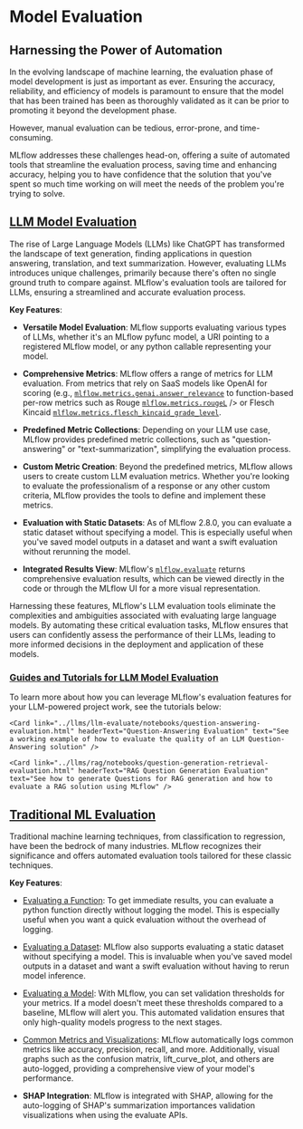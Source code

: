 
# Model Evaluation

## Harnessing the Power of Automation

In the evolving landscape of machine learning, the evaluation phase of model development is just as important as ever.
Ensuring the accuracy, reliability, and efficiency of models is paramount to ensure that the model that has been trained has been as thoroughly
validated as it can be prior to promoting it beyond the development phase.

However, manual evaluation can be tedious, error-prone, and time-consuming.

MLflow addresses these challenges head-on, offering a suite of automated tools that streamline the evaluation process,
saving time and enhancing accuracy, helping you to have confidence that the solution that you've spent so much time working on will meet the
needs of the problem you're trying to solve.

## [LLM Model Evaluation](../llms/llm-evaluate)

The rise of Large Language Models (LLMs) like ChatGPT has transformed the landscape of text generation, finding applications in question answering, translation, and text summarization. However, evaluating LLMs introduces unique challenges, primarily because there's often no single ground truth to compare against. MLflow's evaluation tools are tailored for LLMs, ensuring a streamlined and accurate evaluation process.

**Key Features**:

* **Versatile Model Evaluation**: MLflow supports evaluating various types of LLMs, whether it's an MLflow pyfunc model, a URI pointing to a registered MLflow model, or any python callable representing your model.

* **Comprehensive Metrics**: MLflow offers a range of metrics for LLM evaluation. From metrics that rely on SaaS models like OpenAI for scoring (e.g., [`mlflow.metrics.genai.answer_relevance`](../../api_reference/mlflow.metrics.html#mlflow.metrics.genai.answer_relevance) to function-based per-row metrics such as Rouge [`mlflow.metrics.rougeL`](../../api_reference/mlflow.metrics.html#mlflow.metrics.rougeL) />
  or Flesch Kincaid [`mlflow.metrics.flesch_kincaid_grade_level`](../../api_reference/mlflow.metrics.html#mlflow.metrics.flesch_kincaid_grade_level).

* **Predefined Metric Collections**: Depending on your LLM use case, MLflow provides predefined metric collections, such as "question-answering" or "text-summarization", simplifying the evaluation process.

* **Custom Metric Creation**: Beyond the predefined metrics, MLflow allows users to create custom LLM evaluation metrics. Whether you're looking to evaluate the professionalism of a response or any other custom criteria, MLflow provides the tools to define and implement these metrics.

* **Evaluation with Static Datasets**: As of MLflow 2.8.0, you can evaluate a static dataset without specifying a model. This is especially useful when you've saved model outputs in a dataset and want a swift evaluation without rerunning the model.

* **Integrated Results View**: MLflow's [`mlflow.evaluate`](../../api_reference/mlflow.html#mlflow.evaluate) returns comprehensive evaluation results, which can be viewed directly in the code or through the MLflow UI for a more visual representation.

Harnessing these features, MLflow's LLM evaluation tools eliminate the complexities and ambiguities associated with evaluating large language models. By automating these critical evaluation tasks, MLflow ensures that users can confidently assess the performance of their LLMs, leading to more informed decisions in the deployment and application of these models.

### [Guides and Tutorials for LLM Model Evaluation](#guides-and-tutorials-for-llm-model-evaluation)

To learn more about how you can leverage MLflow's evaluation features for your LLM-powered project work, see the tutorials below:

<section>
  <CardGroup>
    <Card link="../llms/llm-evaluate/notebooks/rag-evaluation" headerText="RAG Evaluation" text="Learn how to evaluate a Retrieval Augmented Generation setup with MLflow Evaluate" />

    <Card link="../llms/llm-evaluate/notebooks/question-answering-evaluation.html" headerText="Question-Answering Evaluation" text="See a working example of how to evaluate the quality of an LLM Question-Answering solution" />

    <Card link="../llms/rag/notebooks/question-generation-retrieval-evaluation.html" headerText="RAG Question Generation Evaluation" text="See how to generate Questions for RAG generation and how to evaluate a RAG solution using MLflow" />
  </CardGroup>
</section>

## [Traditional ML Evaluation](../models#model-evaluation)

Traditional machine learning techniques, from classification to regression, have been the bedrock of many industries. MLflow recognizes
their significance and offers automated evaluation tools tailored for these classic techniques.

**Key Features**:

* [Evaluating a Function](../models#evaluating-with-a-function): To get immediate results, you can evaluate a python function directly without logging the model. This is especially useful when you want a quick evaluation without the overhead of logging.

* [Evaluating a Dataset](../models#evaluating-with-a-static-dataset): MLflow also supports evaluating a static dataset without specifying a model. This is invaluable when you've saved model outputs in a dataset and want a swift evaluation without having to rerun model inference.

* [Evaluating a Model](../models#performing-model-validation): With MLflow, you can set validation thresholds for your metrics. If a model doesn't meet these thresholds compared to a baseline, MLflow will alert you. This automated validation ensures that only high-quality models progress to the next stages.

* [Common Metrics and Visualizations](../models#model-evaluation>): MLflow automatically logs common metrics like accuracy, precision, recall, and more. Additionally, visual graphs such as the confusion matrix, lift\_curve\_plot, and others are auto-logged, providing a comprehensive view of your model's performance.

* **SHAP Integration**: MLflow is integrated with SHAP, allowing for the auto-logging of SHAP's summarization importances validation visualizations when using the evaluate APIs.
